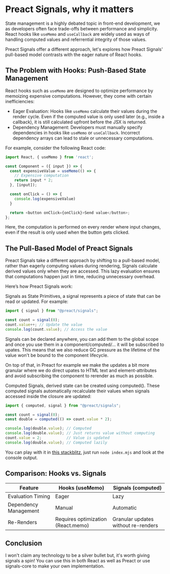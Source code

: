 
<CodeTheme />
<SEO
  title={documentProps.title}
  description={documentProps.description}
  keywords={documentProps.tags}
  image={documentProps.image}
/>


# Preact Signals, why it matters

State management is a highly debated topic in front-end development, we as developers often face trade-offs
between performance and simplicity. React hooks like `useMemo` and `useCallback` are widely used as ways
of handling computed values and referrential integrity of those values.

Preact Signals offer a different approach, let's explores how Preact Signals' pull-based model
contrasts with the eager nature of React hooks.

## The Problem with Hooks: Push-Based State Management

React hooks such as `useMemo` are designed to optimize performance by memoizing expensive computations. However, they come with certain inefficiencies:

- Eager Evaluation: Hooks like `useMemo` calculate their values during the render cycle. Even if the computed value is only used later (e.g., inside a callback), it is still calculated upfront before the JSX is returned.
- Dependency Management: Developers must manually specify dependencies in hooks like `useMemo` or `useCallback`. Incorrect dependency arrays can lead to stale or unnecessary computations.

For example, consider the following React code:

```javascript
import React, { useMemo } from 'react';

const Component = ({ input }) => {
  const expensiveValue = useMemo(() => {
    // Expensive computation
    return input * 2;
  }, [input]);

  const onClick = () => {
    console.log(expensiveValue)
  }

  return <button onClick={onClick}>Send value</button>;
};
```

Here, the computation is performed on every render where input changes, even if the result is only used when the button
gets clicked.

## The Pull-Based Model of Preact Signals

Preact Signals take a different approach by shifting to a pull-based model, rather than eagerly computing values during rendering,
Signals calculate derived values only when they are accessed. This lazy evaluation ensures that computations happen just in time,
reducing unnecessary overhead.

Here’s how Preact Signals work:

Signals as State Primitives, a signal represents a piece of state that can be read or updated. For example:

```javascript
import { signal } from "@preact/signals";

const count = signal(0);
count.value++; // Update the value
console.log(count.value); // Access the value
```

Signals can be declared anywhere, you can add them to the global scope and once you use them in a component/computed/...
it will be subscribed to upates. This means that we also reduce GC pressure as the lifetime of the value won't be bound
to the component lifecycle.

On top of that, in Preact for example we make the updates a bit more granular where we do direct upates to HTML text
and element-attributes and avoid subscribing the component to rerender as much as possible.

Computed Signals, derived state can be created using computed(). These computed signals automatically recalculate
their values when signals accessed inside the closure are updated:

```javascript
import { computed, signal } from "@preact/signals";

const count = signal(0);
const double = computed(() => count.value * 2);

console.log(double.value); // Computed
console.log(double.value); // Just returns value without computing
count.value = 2;           // Value is updated
console.log(double.value); // Computed lazily
```

You can play with it in [this stackblitz](https://stackblitz.com/edit/stackblitz-starters-fx2kzp1j?file=index.mjs), just run
`node index.mjs` and look at the console output.

## Comparison: Hooks vs. Signals

| Feature | Hooks (useMemo) | Signals (computed) |
|---|---|---|
| Evaluation Timing  | Eager  | Lazy  |
|  Dependency Management | Manual  | Automatic  |
| Re-Renders  | Requires optimization (React.memo)  | Granular updates without re-renders  |

## Conclusion

I won't claim any technology to be a silver bullet but, it's worth giving signals a spin! You
can use this in both React as well as Preact or use signals-core to make your own implementation.
